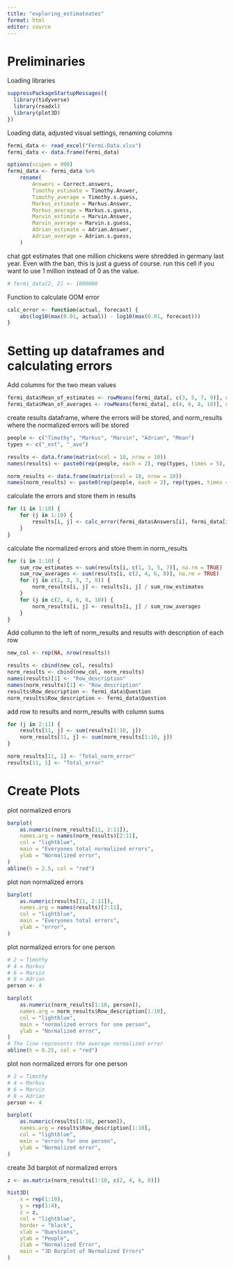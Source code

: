 ```yaml
---
title: "exploring_estimateates"
format: html
editor: source
---
```


# Preliminaries

Loading libraries

```r
suppressPackageStartupMessages({
  library(tidyverse)
  library(readxl)
  library(plot3D)
})
```

Loading data, adjusted visual settings, renaming columns

```r
fermi_data <- read_excel("Fermi-Data.xlsx")
fermi_data <- data.frame(fermi_data)

options(scipen = 999)
fermi_data <- fermi_data %>%
    rename(
        Answers = Correct.answers,
        Timothy_estimate = Timothy.Answer,
        Timothy_average = Timothy.s.guess,
        Markus_estimate = Markus.Answer,
        Markus_average = Markus.s.guess,
        Marvin_estimate = Marvin.Answer,
        Marvin_average = Marvin.s.guess,
        Adrian_estimate = Adrian.Answer,
        Adrian_average = Adrian.s.guess,
    )
```

chat gpt estimates that one million chickens were shredded in germany last year. Even with the ban, this is just a guess of course. run this cell if you want to use 1 million instead of 0 as the value.

```r
# fermi_data[2, 2] <- 1000000
```

Function to calculate OOM error

```r
calc_error <- function(actual, forecast) {
    abs(log10(max(0.01, actual)) - log10(max(0.01, forecast)))
}
```

# Setting up dataframes and calculating errors

Add columns for the two mean values

```r
fermi_data$Mean_of_estimates <- rowMeans(fermi_data[, c(3, 5, 7, 9)], na.rm = TRUE)
fermi_data$Mean_of_averages <- rowMeans(fermi_data[, c(4, 6, 8, 10)], na.rm = TRUE)
```

create results dataframe, where the errors will be stored, and norm_results where the normalized errors will be stored

```r
people <- c("Timothy", "Markus", "Marvin", "Adrian", "Mean")
types <- c("_est", "_ave")

results <- data.frame(matrix(ncol = 10, nrow = 10))
names(results) <- paste0(rep(people, each = 2), rep(types, times = 5), "_er")

norm_results <- data.frame(matrix(ncol = 10, nrow = 10))
names(norm_results) <- paste0(rep(people, each = 2), rep(types, times = 5), "_nor_er")
```

calculate the errors and store them in results

```r
for (i in 1:10) {
    for (j in 1:10) {
        results[i, j] <- calc_error(fermi_data$Answers[i], fermi_data[i, j + 2])
    }
}
```

calculate the normalized errors and store them in norm_results

```r
for (i in 1:10) {
    sum_row_estimates <- sum(results[i, c(1, 3, 5, 7)], na.rm = TRUE)
    sum_row_averages <- sum(results[i, c(2, 4, 6, 8)], na.rm = TRUE)
    for (j in c(1, 3, 5, 7, 9)) {
        norm_results[i, j] <- results[i, j] / sum_row_estimates
    }
    for (j in c(2, 4, 6, 8, 10)) {
        norm_results[i, j] <- results[i, j] / sum_row_averages
    }
}
```

Add collumn to the left of norm_results and results with description of each row

```r
new_col <- rep(NA, nrow(results))

results <- cbind(new_col, results)
norm_results <- cbind(new_col, norm_results)
names(results)[1] <- "Row_description"
names(norm_results)[1] <- "Row_description"
results$Row_description <- fermi_data$Question
norm_results$Row_description <- fermi_data$Question
```

add row to results and norm_results with column sums

```r
for (j in 2:11) {
    results[11, j] <- sum(results[1:10, j])
    norm_results[11, j] <- sum(norm_results[1:10, j])
}

norm_results[11, 1] <- "Total_norm_error"
results[11, 1] <- "Total_error"
```

# Create Plots

plot normalized errors

```r
barplot(
    as.numeric(norm_results[11, 2:11]),
    names.arg = names(norm_results)[2:11],
    col = "lightblue",
    main = "Everyones total normalized errors",
    ylab = "Normalized error",
)
abline(h = 2.5, col = "red")
```

plot non normalized errors

```r
barplot(
    as.numeric(results[11, 2:11]),
    names.arg = names(results)[2:11],
    col = "lightblue",
    main = "Everyones total errors",
    ylab = "error",
)
```

plot normalized errors for one person

```r
# 2 = Timothy
# 4 = Markus
# 6 = Marvin
# 8 = Adrian
person <- 4

barplot(
    as.numeric(norm_results[1:10, person]),
    names.arg = norm_results$Row_description[1:10],
    col = "lightblue",
    main = "normalized errors for one person",
    ylab = "Normalized error",
)
# The line represents the average normalized error
abline(h = 0.25, col = "red")
```

plot non normalized errors for one person

```r
# 2 = Timothy
# 4 = Markus
# 6 = Marvin
# 8 = Adrian
person <- 4

barplot(
    as.numeric(results[1:10, person]),
    names.arg = results$Row_description[1:10],
    col = "lightblue",
    main = "errors for one person",
    ylab = "Normalized error",
)
```

create 3d barplot of normalized errors

```r
z <- as.matrix(norm_results[1:10, c(2, 4, 6, 8)])

hist3D(
    x = rep(1:10),
    y = rep(1:4),
    z = z,
    col = "lightblue",
    border = "black",
    xlab = "Questions",
    ylab = "People",
    zlab = "Normalized Error",
    main = "3D Barplot of Normalized Errors"
)
```